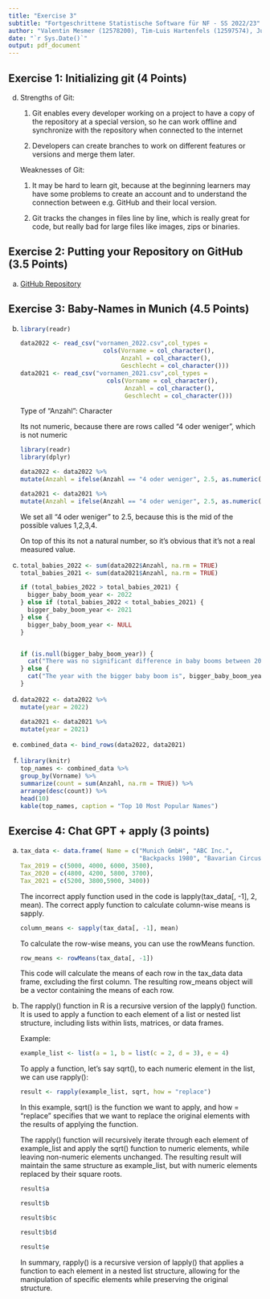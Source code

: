 ```yaml
---
title: "Exercise 3"
subtitle: "Fortgeschrittene Statistische Software für NF - SS 2022/23"
author: "Valentin Mesmer (12578200), Tim-Luis Hartenfels (12597574), Junis Al Attar (12574322)"
date: "`r Sys.Date()`"
output: pdf_document
---
```



## Exercise 1: Initializing git (4 Points)

d) Strengths of Git:

    1. Git enables every developer working on a project to have a copy of the repository at a special version, so he can work           offline and synchronize with the repository when connected to the internet
    
    2. Developers can create branches to work on different features or versions and merge them later.
    

    Weaknesses of Git:

      1. It may be hard to learn git, because at the beginning learners may have some problems to create an account and to                understand the connection between e.g. GitHub and their local version.
    
      2. Git tracks the changes in files line by line, which is really great for code, but really bad for large files like                images, zips or binaries.
      
      
## Exercise 2: Putting your Repository on GitHub (3.5 Points)
 
a) [GitHub Repository](https://github.com/valentinmesmer/exeRcise-sheet-3)


## Exercise 3: Baby-Names in Munich (4.5 Points)

b)
    ```r
    library(readr)

    data2022 <- read_csv("vornamen_2022.csv",col_types = 
                           cols(Vorname = col_character(), 
                                Anzahl = col_character(), 
                                Geschlecht = col_character()))
    data2021 <- read_csv("vornamen_2021.csv",col_types = 
                            cols(Vorname = col_character(), 
                                 Anzahl = col_character(), 
                                 Geschlecht = col_character()))
    ```
    
    Type of "Anzahl": Character
    
    Its not numeric, because there are rows called "4 oder weniger", which is not numeric
    
    
    ```r
    library(readr)
    library(dplyr)
    
    data2022 <- data2022 %>% 
    mutate(Anzahl = ifelse(Anzahl == "4 oder weniger", 2.5, as.numeric(Anzahl)))

    data2021 <- data2021 %>% 
    mutate(Anzahl = ifelse(Anzahl == "4 oder weniger", 2.5, as.numeric(Anzahl)))

    ```  
    
    
    We set all "4 oder weniger" to 2.5, because this is the mid of the possible values 1,2,3,4. 
    
    On top of this its not a natural number, so it's obvious that it's not a real measured value.
    
    

c)

    ```r
    total_babies_2022 <- sum(data2022$Anzahl, na.rm = TRUE)
    total_babies_2021 <- sum(data2021$Anzahl, na.rm = TRUE)
    
    if (total_babies_2022 > total_babies_2021) {
      bigger_baby_boom_year <- 2022
    } else if (total_babies_2022 < total_babies_2021) {
      bigger_baby_boom_year <- 2021
    } else {
      bigger_baby_boom_year <- NULL
    }
    
    
    if (is.null(bigger_baby_boom_year)) {
      cat("There was no significant difference in baby booms between 2021 and 2022.")
    } else {
      cat("The year with the bigger baby boom is", bigger_baby_boom_year)
    }
  
    ```
    

d)

    ```r
    data2022 <- data2022 %>%
    mutate(year = 2022)

    data2021 <- data2021 %>%
    mutate(year = 2021)
    ```

e)

    ```r
    combined_data <- bind_rows(data2022, data2021)
    ```
    
f)

    ```r
    library(knitr)
    top_names <- combined_data %>%
    group_by(Vorname) %>%
    summarize(count = sum(Anzahl, na.rm = TRUE)) %>%
    arrange(desc(count)) %>%
    head(10)
    kable(top_names, caption = "Top 10 Most Popular Names")
    ```

## Exercise 4: Chat GPT + apply (3 points)


a)


  
    ```r
    tax_data <- data.frame( Name = c("Munich GmbH", "ABC Inc.", 
                                     "Backpacks 1980", "Bavarian Circus"),
    Tax_2019 = c(5000, 4000, 6000, 3500), 
    Tax_2020 = c(4800, 4200, 5800, 3700), 
    Tax_2021 = c(5200, 3800,5900, 3400))
    ``` 

    The incorrect apply function used in the code is lapply(tax_data[, -1], 2, mean). The correct apply function to calculate        column-wise means is sapply.
    
    
    ```r
    column_means <- sapply(tax_data[, -1], mean)
    ``` 
    
    
    To calculate the row-wise means, you can use the rowMeans function.
    
    ```r
    row_means <- rowMeans(tax_data[, -1])
    ``` 
    
    
    This code will calculate the means of each row in the tax_data data frame, excluding the first column. The resulting          row_means object will be a vector containing the means of each row.
    
    
b)

    The rapply() function in R is a recursive version of the lapply() function. 
    It is used to apply a function to each element of a list or nested list structure, including lists within lists, matrices, or     data frames.

    Example:
    
    
    ```r
    example_list <- list(a = 1, b = list(c = 2, d = 3), e = 4)
    ``` 
    
    
    To apply a function, let's say sqrt(), to each numeric element in the list, we can use rapply():
    
    
    ```r
    result <- rapply(example_list, sqrt, how = "replace")
    ``` 
    
    In this example, sqrt() is the function we want to apply, and how = "replace" specifies that we want to replace the              original elements with the results of applying the function.

    The rapply() function will recursively iterate through each element of example_list and apply the sqrt() function to numeric     elements, while leaving non-numeric elements unchanged. 
    The resulting result will maintain the same structure as example_list, but with numeric elements replaced by their square        roots.

    ```r
    result$a
    
    result$b
    
    result$b$c
    
    result$b$d
    
    result$e
    ``` 
    

    In summary, rapply() is a recursive version of lapply() that applies a function to each element in a nested list                 structure, allowing for the manipulation of specific elements while preserving the original structure.

    

    









